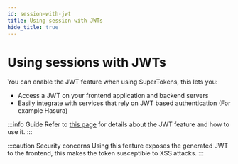 ```yaml
---
id: session-with-jwt
title: Using session with JWTs
hide_title: true
---
```


<!-- COPY DOCS -->
<!-- ./thirdpartyemailpassword/common-customizations/session-with-jwt.mdx -->

# Using sessions with JWTs

You can enable the JWT feature when using SuperTokens, this lets you:
- Access a JWT on your frontend application and backend servers
- Easily integrate with services that rely on JWT based authentication (For example Hasura)


:::info Guide
Refer to [this page](./sessions/with-jwt/about) for details about the JWT feature and how to use it.
:::

:::caution Security concerns
Using this feature exposes the generated JWT to the frontend, this makes the token susceptible to XSS attacks.
:::
